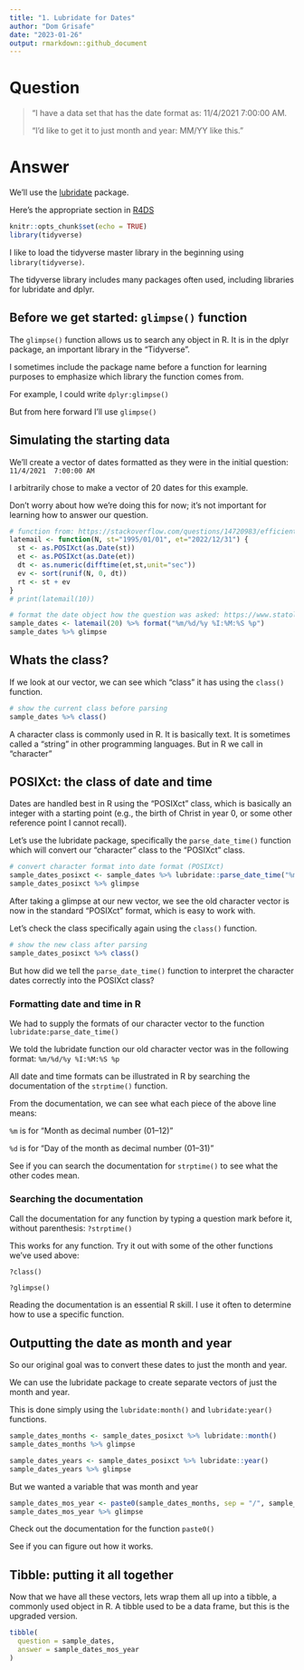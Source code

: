 ```yaml
---
title: "1. Lubridate for Dates"
author: "Dom Grisafe"
date: "2023-01-26"
output: rmarkdown::github_document
---
```


# Question

> "I have a data set that has the date format as: 11/4/2021  7:00:00 AM. 
>
> "I’d like to get it to just month and year: MM/YY like this."

# Answer

We'll use the [lubridate](https://cran.r-project.org/web/packages/lubridate/index.html) package.

Here’s the appropriate section in [R4DS](https://bookdown.org/roy_schumacher/r4ds/dates-and-times.html)

```r
knitr::opts_chunk$set(echo = TRUE)
library(tidyverse)
```
I like to load the tidyverse master library in the beginning using `library(tidyverse)`.

The tidyverse library includes many packages often used, including libraries for lubridate and dplyr.


## Before we get started: `glimpse()` function

The `glimpse()` function allows us to search any object in R. It is in the dplyr package, an important library in the "Tidyverse".

I sometimes include the package name before a function for learning purposes to emphasize which library the function comes from.

For example, I could write `dplyr:glimpse()`

But from here forward I'll use `glimpse()`


## Simulating the starting data

We'll create a vector of dates formatted as they were in the initial question: `11/4/2021  7:00:00 AM`

I arbitrarily chose to make a vector of 20 dates for this example.

Don't worry about how we're doing this for now; it's not important for learning how to answer our question.

```r
# function from: https://stackoverflow.com/questions/14720983/efficiently-generate-a-random-sample-of-times-and-dates-between-two-dates
latemail <- function(N, st="1995/01/01", et="2022/12/31") {
  st <- as.POSIXct(as.Date(st))
  et <- as.POSIXct(as.Date(et))
  dt <- as.numeric(difftime(et,st,unit="sec"))
  ev <- sort(runif(N, 0, dt))
  rt <- st + ev
}
# print(latemail(10))

# format the date object how the question was asked: https://www.statology.org/r-date-format/
sample_dates <- latemail(20) %>% format("%m/%d/%y %I:%M:%S %p")
sample_dates %>% glimpse
```


## Whats the class?

If we look at our vector, we can see which "class" it has using the `class()` function.

```r
# show the current class before parsing
sample_dates %>% class()
```

A character class is commonly used in R. It is basically text. It is sometimes called a "string" in other programming languages. But in R we call in "character"

## POSIXct: the class of date and time

Dates are handled best in R using the "POSIXct" class, which is basically an integer with a starting point (e.g., the birth of Christ in year 0, or some other reference point I cannot recall).

Let's use the lubridate package, specifically the `parse_date_time()` function which will convert our "character" class to the "POSIXct" class.

```r
# convert character format into date format (POSIXct)
sample_dates_posixct <- sample_dates %>% lubridate::parse_date_time("%m/%d/%y %I:%M:%S %p")
sample_dates_posixct %>% glimpse
```

After taking a glimpse at our new vector, we see the old character vector is now in the standard "POSIXct" format, which is easy to work with.

Let's check the class specifically again using the `class()` function.

```r
# show the new class after parsing
sample_dates_posixct %>% class()
```

But how did we tell the `parse_date_time()` function to interpret the character dates correctly into the POSIXct class?


### Formatting date and time in R

We had to supply the formats of our character vector to the function `lubridate:parse_date_time()`

We told the lubridate function our old character vector was in the following format: `%m/%d/%y %I:%M:%S %p`

All date and time formats can be illustrated in R by searching the documentation of the `strptime()` function.

From the documentation, we can see what each piece of the above line means:

`%m` is for "Month as decimal number (01–12)"

`%d` is for "Day of the month as decimal number (01–31)"

See if you can search the documentation for `strptime()` to see what the other codes mean.


### Searching the documentation

Call the documentation for any function by typing a question mark before it, without parenthesis: `?strptime()`

This works for any function. Try it out with some of the other functions we've used above:

`?class()`

`?glimpse()`

Reading the documentation is an essential R skill. I use it often to determine how to use a specific function.


## Outputting the date as month and year

So our original goal was to convert these dates to just the month and year. 

We can use the lubridate package to create separate vectors of just the month and year.

This is done simply using the `lubridate:month()` and `lubridate:year()` functions.

```r
sample_dates_months <- sample_dates_posixct %>% lubridate::month()
sample_dates_months %>% glimpse

sample_dates_years <- sample_dates_posixct %>% lubridate::year()
sample_dates_years %>% glimpse
```

But we wanted a variable that was month and year

```r
sample_dates_mos_year <- paste0(sample_dates_months, sep = "/", sample_dates_years)
sample_dates_mos_year %>% glimpse
```

Check out the documentation for the function `paste0()`

See if you can figure out how it works.


## Tibble: putting it all together

Now that we have all these vectors, lets wrap them all up into a tibble, a commonly used object in R. A tibble used to be a data frame, but this is the upgraded version.

```r
tibble(
  question = sample_dates,
  answer = sample_dates_mos_year
)
```


